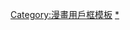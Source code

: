 {{Userbox
  |border-c = #000000
  |border-s = 1
  |id-c     = #afeeee
  |id-s     = 
  |id-fc    = #000000
  |info-c   = #ff0000
  |info-s   = 10
  |info-fc  = #ffffff
  |id       = {{lang|ja|どんだけ}}
  |info     = 這個用戶出身於'''[[銀魂|-{万}-事屋]]'''阿魯。
}}<includeonly>[[Category:喜歡銀魂的維基人|{{PAGENAME}}]]</includeonly>
<noinclude>[[Category:漫畫用戶框模板]]
[[Category:喜歡銀魂的維基人|*]]</noinclude>